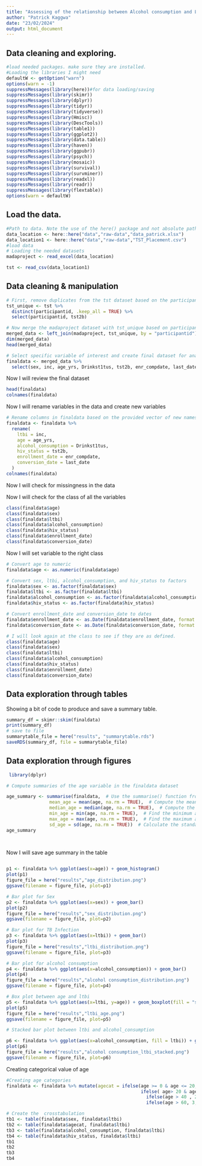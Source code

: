 ```yaml
---
title: "Assessing of the relationship between Alcohol consumption and Latent TB in Kampala, Uganda"
author: "Patrick Kaggwa"
date: "23/02/2024"
output: html_document
---
```


## Data cleaning and exploring.

```r
#load needed packages. make sure they are installed.
#Loading the libraries I might need 
defaultW <- getOption("warn") 
options(warn = -1) 
suppressMessages(library(here))#for data loading/saving
suppressMessages(library(skimr))
suppressMessages(library(dplyr))
suppressMessages(library(tidyr))
suppressMessages(library(tidyverse))
suppressMessages(library(Hmisc))
suppressMessages(library(DescTools))
suppressMessages(library(table1))
suppressMessages(library(ggplot2))
suppressMessages(library(data.table))
suppressMessages(library(haven))
suppressMessages(library(ggpubr))
suppressMessages(library(psych))
suppressMessages(library(mosaic))
suppressMessages(library(survival))
suppressMessages(library(survminer))
suppressMessages(library(readxl))
suppressMessages(library(readr))
suppressMessages(library(flextable))
options(warn = defaultW)

```

## Load the data.

```r
#Path to data. Note the use of the here() package and not absolute paths
data_location <- here::here("data","raw-data","data_patrick.xlsx")
data_location1 <- here::here("data","raw-data","TST_Placement.csv")
#load data
# Loading the needed datasets
madaproject <- read_excel(data_location)

tst <- read_csv(data_location1)
```

## Data cleaning & manipulation

```r
# First, remove duplicates from the tst dataset based on the participant ID then also merge the variable HIV status
tst_unique <- tst %>%
  distinct(participantid, .keep_all = TRUE) %>%
  select(participantid, tst2b)

# Now merge the madaproject dataset with tst_unique based on participant ID
merged_data <- left_join(madaproject, tst_unique, by = "participantid")
dim(merged_data)
head(merged_data)
```

```r
# Select specific variable of interest and create final dataset for analysis
finaldata <- merged_data %>%
  select(sex, inc, age_yrs, Drinkst1tus, tst2b, enr_compdate, last_date)
```

Now I will review the final dataset

```r
head(finaldata)
colnames(finaldata)
```

Now I will rename variables in the data and create new variables

```r
# Rename columns in finaldata based on the provided vector of new names
finaldata <- finaldata %>%
  rename(
    ltbi = inc,
    age = age_yrs,
    alcohol_consumption = Drinkst1tus,
    hiv_status = tst2b,
    enrollment_date = enr_compdate,
    conversion_date = last_date
  )
colnames(finaldata)
```

Now I will check for missingness in the data

Now I will check for the class of all the variables

```r
class(finaldata$age)
class(finaldata$sex)
class(finaldata$ltbi)
class(finaldata$alcohol_consumption)
class(finaldata$hiv_status)
class(finaldata$enrollment_date)
class(finaldata$conversion_date)
```

Now I will set variable to the right class

```r
# Convert age to numeric
finaldata$age <- as.numeric(finaldata$age)

# Convert sex, ltbi, alcohol_consumption, and hiv_status to factors
finaldata$sex <- as.factor(finaldata$sex)
finaldata$ltbi <- as.factor(finaldata$ltbi)
finaldata$alcohol_consumption <- as.factor(finaldata$alcohol_consumption)
finaldata$hiv_status <- as.factor(finaldata$hiv_status)

# Convert enrollment_date and conversion_date to dates
finaldata$enrollment_date <- as.Date(finaldata$enrollment_date, format = "%Y-%m-%d")
finaldata$conversion_date <- as.Date(finaldata$conversion_date, format = "%Y-%m-%d")

```

```r
# I will look again at the class to see if they are as defined.
class(finaldata$age)
class(finaldata$sex)
class(finaldata$ltbi)
class(finaldata$alcohol_consumption)
class(finaldata$hiv_status)
class(finaldata$enrollment_date)
class(finaldata$conversion_date)
```

## Data exploration through tables

Showing a bit of code to produce and save a summary table.

```r
summary_df = skimr::skim(finaldata)
print(summary_df)
# save to file
summarytable_file = here("results", "summarytable.rds")
saveRDS(summary_df, file = summarytable_file)
```


## Data exploration through figures

```r
 library(dplyr)

# Compute summaries of the age variable in the finaldata dataset

age_summary <- summarise(finaldata,  # Use the summarise() function from dplyr
                mean_age = mean(age, na.rm = TRUE),  # Compute the mean age
                median_age = median(age, na.rm = TRUE),  # Compute the median age
                min_age = min(age, na.rm = TRUE),  # Find the minimum age
                max_age = max(age, na.rm = TRUE),  # Find the maximum age
                sd_age = sd(age, na.rm = TRUE))  # Calculate the standard deviation of age
age_summary

 
```
Now I will save age summary in the table 

```r

```


```r
p1 <- finaldata %>% ggplot(aes(x=age)) + geom_histogram() 
plot(p1)
figure_file = here("results","age_distribution.png")
ggsave(filename = figure_file, plot=p1) 
```

```r
# Bar plot for Sex
p2 <- finaldata %>% ggplot(aes(x=sex)) + geom_bar() 
plot(p2)
figure_file = here("results","sex_distribution.png")
ggsave(filename = figure_file, plot=p2) 

# Bar plot for TB Infection
p3 <- finaldata %>% ggplot(aes(x=ltbi)) + geom_bar() 
plot(p3)
figure_file = here("results","ltbi_distribution.png")
ggsave(filename = figure_file, plot=p3)

# Bar plot for alcohol consumption
p4 <- finaldata %>% ggplot(aes(x=alcohol_consumption)) + geom_bar() 
plot(p4)
figure_file = here("results","alcohol consumption_distribution.png")
ggsave(filename = figure_file, plot=p4)


```

```r
# Box plot between age and ltbi
p5 <- finaldata %>% ggplot(aes(x=ltbi, y=age)) + geom_boxplot(fill = "skyblue")
plot(p5)
figure_file = here("results","ltbi_age.png")
ggsave(filename = figure_file, plot=p5) 
```

```r
# Stacked bar plot between ltbi and alcohol_consumption

p6 <- finaldata %>% ggplot(aes(x=alcohol_consumption, fill = ltbi)) + geom_bar(position = "stack") 
plot(p6)
figure_file = here("results","alcohol consumption_ltbi_stacked.png")
ggsave(filename = figure_file, plot=p6) 
```

Creating categorical value of age

```r
#Creating age categories
finaldata <- finaldata %>% mutate(agecat = ifelse(age >= 0 & age <= 20, 0, 
                                                  ifelse( age> 20 & age <= 40, 1, 
                                                    ifelse(age > 40 , 2, 
                                                    ifelse(age > 60, 3, NA))))) 
```

```r
# Create the  crosstabulation
tb1 <- table(finaldata$sex, finaldata$ltbi)
tb2 <- table(finaldata$agecat, finaldata$ltbi)
tb3 <- table(finaldata$alcohol_consumption, finaldata$ltbi)
tb4 <- table(finaldata$hiv_status, finaldata$ltbi)
tb1 
tb2 
tb3 
tb4
 
```
